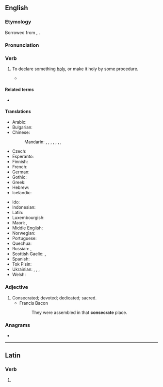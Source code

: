 ==English==

===Etymology===
Borrowed from {{bor|en|la|cōnsecrāre}}, {{m|la|cōnsecrātus}}.

===Pronunciation===
{{rfp|lang=en}}

===Verb===
{{en-verb|consecrat}}

# {{lb|en|transitive}} To declare something [[holy]], or make it holy by some procedure.
#: {{syn|en|behallow|hallow|Thesaurus:consecrate}}
#: {{ant|en|desecrate|defile|Thesaurus:desecrate}}
#* {{quote-text|lang=en|date=1863-11-19|authorlink=Abraham Lincoln|first=Abraham|last=Lincoln|title=The Gettysburg Address|others=based on the signed "Bliss Copy"|passage=But, in a larger sense, we can not dedicate, we can not '''consecrate''', we can not hallow, this ground. The brave men, living and dead, who struggled here, have '''consecrated''' it, far above our poor power to add or detract.}}

====Related terms====
* {{l|en|consecration}}

====Translations====
{{trans-top|declare holy, or make holy by some procedure}}
* Arabic: {{t+|ar|قَدَّسَ}}
* Bulgarian: {{t+|bg|освещавам}}
* Chinese:
*: Mandarin: {{t|cmn|[[奉]][[為]][[神聖]]}}, {{t|cmn|[[奉]][[为]][[神圣]]|tr=fèngwéi shénshèng}}, {{t|cmn|[[成為]][[聖潔]]}}, {{t|cmn|[[成为]][[圣洁]]|tr=chéngwéi shèngjié}}, {{t|cmn|[[使]][[聖化]]}}, {{t|cmn|[[使]][[圣化]]|tr=shǐ shènghuà}}, {{t+|cmn|開光}}, {{t+|cmn|开光|tr=kāiguāng}}
* Czech: {{t|cs|zasvětit}}
* Esperanto: {{t|eo|konsekri}}
* Finnish: {{t|fi|pyhittää}}
* French: {{t+|fr|consacrer}}
* German: {{t+|de|weihen}}
* Gothic: {{t|got|𐍅𐌴𐌹𐌷𐌰𐌽}}
* Greek: {{t+|el|αγιάζω}}
* Hebrew: {{t|he|קידש|alt=קידש \ קִדֵּשׁ|tr=kidésh}}
* Icelandic: {{t|is|helga}}
{{trans-mid}}
* Ido: {{t+|io|konsekracar}}
* Indonesian: {{t+|id|menahbiskan}}
* Latin: {{t|la|consecrō}}
* Luxembourgish: {{t|lb|weien}}
* Maori: {{t|mi|whakatapu}}, {{t|mi|whakataputapu}}
* Middle English: {{t|enm|sacren}}
* Norwegian: {{t+|no|konsekrere}}
* Portuguese: {{t+|pt|consagrar}}
* Quechua: {{t|qu|willkachay}}
* Russian: {{t+|ru|освяща́ть|impf}}, {{t+|ru|освяти́ть|pf}}
* Scottish Gaelic: {{t|gd|coisrig}}, {{t|gd|naomhaich}}
* Spanish: {{t+|es|consagrar}}
* Tok Pisin: {{t|tpi|tambuim}}
* Ukrainian: {{t|uk|висвя́чувати}}, {{t|uk|ви́святити|pf}}, {{t|uk|освя́чувати|impf}}, {{t|uk|освяти́ти|pf}}
* Welsh: {{t+|cy|cysegru}}
{{trans-bottom}}

===Adjective===
{{en-adj}}

# Consecrated; devoted; dedicated; sacred.
#* Francis Bacon {{rfdatek}}
#*: They were assembled in that '''consecrate''' place.

===Anagrams===
* {{anagrams|en|a=acceenorst|concreates}}

{{topics|en|Religion}}

----

==Latin==

===Verb===
{{la-verb-form|cōnsecrāte}}

# {{inflection of|cōnsecrō||2|p|pres|actv|impr|lang=la}}